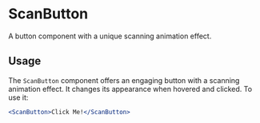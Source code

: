 
<Meta title="Buttons/ScanButton" component={ScanButton} />


# ScanButton

A button component with a unique scanning animation effect.

## Usage

The `ScanButton` component offers an engaging button with a scanning animation effect. It changes its appearance when hovered and clicked. To use it:

```jsx
<ScanButton>Click Me!</ScanButton>

 
